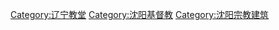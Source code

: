 [[Category:辽宁教堂|Category:辽宁教堂]]
[[Category:沈阳基督教|Category:沈阳基督教]]
[[Category:沈阳宗教建筑|Category:沈阳宗教建筑]]